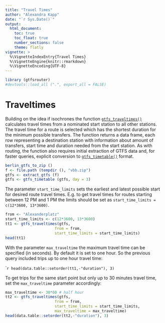 ```yaml
---
title: "Travel Times"
author: "Alexandra Kapp"
date: "`r Sys.Date()`"
output: 
  html_document:
    toc: true
    toc_float: true
    number_sections: false
    theme: flatly
vignette: >
  %\VignetteIndexEntry{Travel Times}
  %\VignetteEngine{knitr::rmarkdown}
  %\VignetteEncoding{UTF-8}
---
```

  
  
```r
library (gtfsrouter)
#devtools::load_all (".", export_all = FALSE)
```

# Traveltimes

Building on the idea if isochrones the function [`gtfs_traveltimes()`](https://atfutures.github.io/gtfs-router/reference/gtfs_isochrone.html) calculates travel times from a nominated start station to all other stations. The travel time for a route is selected which has the shortest duration for the minimum possible transfers. 
The function returns a data frame, each row representing a destination station with information about amount of transfers, start time and duration needed from the start station.
As with routing, the function also requires initial extraction of GTFS data and, for faster queries,
explicit conversion to
[`gtfs_timetable()`](https://atfutures.github.io/gtfs-router/reference/gtfs_timetable.html)
format.

```r
berlin_gtfs_to_zip ()
f <- file.path (tempdir (), "vbb.zip")
gtfs <- extract_gtfs (f)
gtfs <- gtfs_timetable (gtfs, day = 3)
```
The parameter `start_time_limits` sets the earliest and latest possible start for desired route travel times. E.g. to get travel times for routes starting between 12 PM and 1 PM the limits should be set as `start_time_limits = c(12*3600, 13*3600)`.

```r
from <- "Alexanderplatz"
start_time_limits <- c(12*3600, 13*3600)
tt1 <- gtfs_traveltimes(gtfs,
                      from = from,
                      start_time_limits = start_time_limits)
head(tt1)
```

With the parameter `max_traveltime` the maximum travel time can be specified (in seconds). By default it is set to one hour. So the previous query included trips up to one hour travel time:

````r
head(data.table::setorder(tt1,-"duration"), 3)
```

To get trips for the same start point but only up to 30 minutes travel time, set the `max_traveltime` parameter accordingly:

```r
max_traveltime <- 30*60 # half hour
tt2 <- gtfs_traveltimes(gtfs,
                      from = from,
                      start_time_limits = start_time_limits,
                      max_traveltime = max_traveltime)
head(data.table::setorder(tt2,-"duration"), 3)
```
